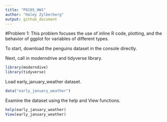 ```yaml
---
title: "P8105_HW1"
author: "Haley Zylberberg"
output: github_document
---
```


#Problem 1: This problem focuses the use of inline R code, plotting, and the behavior of ggplot for variables of different types.

To start, download the penguins dataset in the console directly.

Next, call in moderndrive and tidyverse library.

```r
library(moderndive)
library(tidyverse)
```

Load early_january_weather dataset.

```r
data("early_january_weather")
```

Examine the dataset using the help and View functions.

```r
help(early_january_weather)
View(early_january_weather)
```

